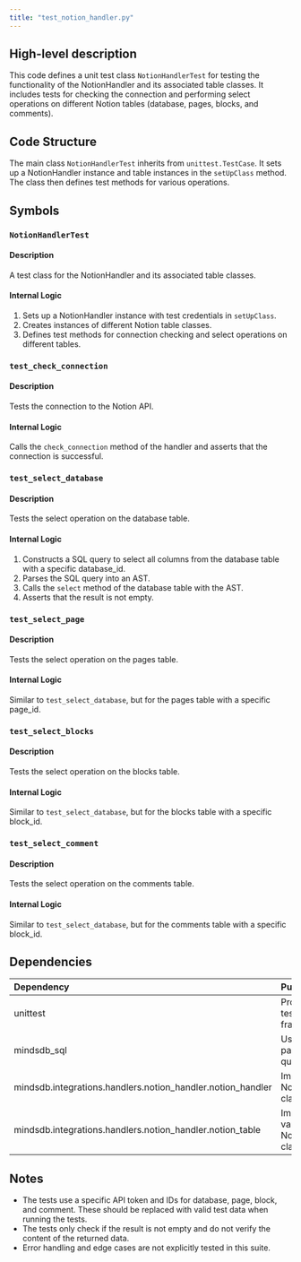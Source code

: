 ```yaml
---
title: "test_notion_handler.py"
---
```


## High-level description
This code defines a unit test class `NotionHandlerTest` for testing the functionality of the NotionHandler and its associated table classes. It includes tests for checking the connection and performing select operations on different Notion tables (database, pages, blocks, and comments).

## Code Structure
The main class `NotionHandlerTest` inherits from `unittest.TestCase`. It sets up a NotionHandler instance and table instances in the `setUpClass` method. The class then defines test methods for various operations.

## Symbols

### `NotionHandlerTest`
#### Description
A test class for the NotionHandler and its associated table classes.

#### Internal Logic
1. Sets up a NotionHandler instance with test credentials in `setUpClass`.
2. Creates instances of different Notion table classes.
3. Defines test methods for connection checking and select operations on different tables.

### `test_check_connection`
#### Description
Tests the connection to the Notion API.

#### Internal Logic
Calls the `check_connection` method of the handler and asserts that the connection is successful.

### `test_select_database`
#### Description
Tests the select operation on the database table.

#### Internal Logic
1. Constructs a SQL query to select all columns from the database table with a specific database_id.
2. Parses the SQL query into an AST.
3. Calls the `select` method of the database table with the AST.
4. Asserts that the result is not empty.

### `test_select_page`
#### Description
Tests the select operation on the pages table.

#### Internal Logic
Similar to `test_select_database`, but for the pages table with a specific page_id.

### `test_select_blocks`
#### Description
Tests the select operation on the blocks table.

#### Internal Logic
Similar to `test_select_database`, but for the blocks table with a specific block_id.

### `test_select_comment`
#### Description
Tests the select operation on the comments table.

#### Internal Logic
Similar to `test_select_database`, but for the comments table with a specific block_id.

## Dependencies
| Dependency | Purpose |
|:-----------|:--------|
| unittest | Provides the testing framework |
| mindsdb_sql | Used for parsing SQL queries |
| mindsdb.integrations.handlers.notion_handler.notion_handler | Imports the NotionHandler class |
| mindsdb.integrations.handlers.notion_handler.notion_table | Imports various Notion table classes |

## Notes
- The tests use a specific API token and IDs for database, page, block, and comment. These should be replaced with valid test data when running the tests.
- The tests only check if the result is not empty and do not verify the content of the returned data.
- Error handling and edge cases are not explicitly tested in this suite.